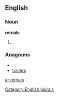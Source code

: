 ==English==

===Noun===
'''retrials'''

# {{plural of|[[retrial]]}}

===Anagrams===
* {{alphagram|aeilrrst}}
* [[trailers#English|trailers]]

[[Category:English plurals]]

[[ar:retrials]]